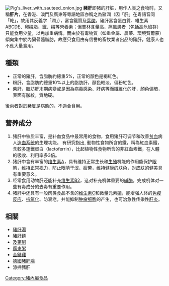 {{noteTA
|T = zh-cn:猪肝; zh-hk:豬潤; zh-mo:豬潤; zh-tw:豬肝;
}}
{{unreferenced|time=2013-07-21T08:29:16+00:00}}
[[File:Pig's_liver_with_sauteed_onion.jpg|thumb]]
'''豬肝'''即猪的肝脏，用作人类之食物时，又稱'''肝片'''，在香港、澳門及廣東等粵語地區亦稱之為豬潤（因「肝」在粵語音同「乾」，故用其反義字「潤」），富含鐵質及[[葉酸|葉酸]]。豬肝富含蛋白質、維生素ABCDE、卵磷脂、鐵、磷等營養素；但普林含量高，痛風患者（包括高危險群）只能食用少量，以免加重病情。而由於有毒物質（如重金屬、農藥、環境賀爾蒙）傾向集中於內臟骨髓脂肪，故應只食用由有信譽的畜牧業者出品的豬肝，健康人也不應大量食用。

==種類==
*正常的豬肝，含脂肪約總重5%，正常的顏色是褐紅色。
*粉肝，含脂肪約總重10%以上的脂肪肝，顏色較淡，偏粉紅色。
*柴肝，脂肪肝末期病變或是因為病毒感染、肝病等而纖維化的肝，顏色偏暗，表面有皺紋，質地硬。

後兩者對於豬隻是病態的，不適合食用。

==营养成分==
#猪肝中铁质丰富，是补血食品中最常用的食物，食用猪肝可调节和改善[[贫血|贫血]]病人[[造血系统|造血系统]]的生理功能。 有研究指出, 動物性食物所含的鐵，稱為紅血素鐵，含較多運鐵蛋白（lactoferrin），比起植物性食物所含的非紅血素鐵，在人體的吸收、利用率多3倍。
#猪肝中含有丰富的[[维生素A|维生素A]]，具有维持正常生长和[[生殖|生殖]]机能的作用能保护[[眼睛|眼睛]]，维持正常[[视力|视力]]，防止眼睛干涩、疲劳，维持健康的肤色，对[[皮肤|皮肤]]的健美具有重要意义。
#经常食用动物肝还能补充[[维生素B2|维生素B2]]，这对补充机体重要的[[辅酶|辅酶]]，完成机体对一些有毒成分的去毒有重要作用。
#猪肝中还具有一般肉类食品不含的[[维生素C|维生素C]]和微量元素[[硒|硒]]，能增强人体的[[免疫反应|免疫反应]]、[[抗氧化|抗氧化]]、防衰老，并能抑制[[肿瘤|肿瘤]][[细胞|细胞]]的产生，也可治急性传染性[[肝炎|肝炎]]。

==相關==
{{飲食}}
*[[豬肝湯|豬肝湯]]
*[[豬肝麵|豬肝麵]]
*[[及第粥|及第粥]]
*[[粥#廣東粥|廣東粥]]
*[[金錢雞|金錢雞]]
*[[德國豬肝腸|德國豬肝腸]]
*涼拌豬肝

{{food-stub}}
[[Category:豬內臟食品|Category:豬內臟食品]]